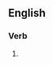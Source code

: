 ==English==

===Verb===
{{head|en|present participle}}

# {{present participle of|immobilise|lang=en|nocat=1}}